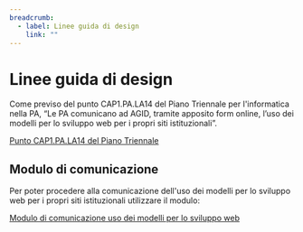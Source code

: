 ```yaml
---
breadcrumb:
  - label: Linee guida di design
    link: ""
---
```


# Linee guida di design

Come previso del punto CAP1.PA.LA14 del Piano Triennale per l'informatica nella PA,
“Le PA comunicano ad AGID, tramite apposito form online, l’uso dei modelli per
lo sviluppo web per i propri siti istituzionali”.

<p><a class="external-link" href="https://docs.italia.it/italia/piano-triennale-ict/pianotriennale-ict-doc/it/2020-2022/capitolo-1-servizi/cosa-devono-fare-le-pa.html"
  target="_blank">Punto CAP1.PA.LA14 del Piano Triennale</a></p>

## Modulo di comunicazione

Per poter procedere alla comunicazione dell'uso dei modelli per lo sviluppo web
per i propri siti istituzionali utilizzare il modulo:

[Modulo di comunicazione uso dei modelli per lo sviluppo web](/form/comunicazione-modello-sviluppo-web)

